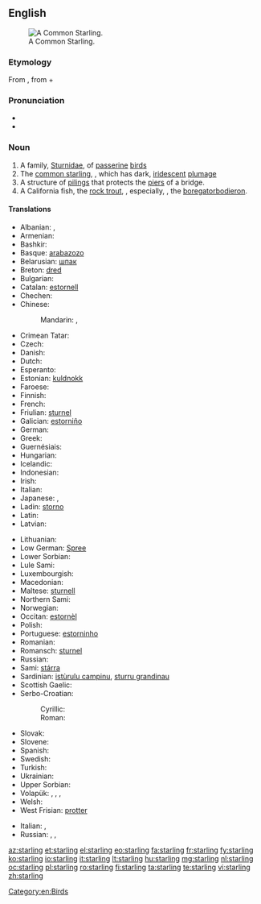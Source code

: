 {{also|Starling}}
==English==
[[Image:Common starling in london.jpg|thumb|right|A Common Starling.]]

===Etymology===
From {{etyl|ang|en}} {{term|stærlinc|lang=ang}}, from {{term|stær||lang=ang|starling}} + {{term|-linc||lang=ang|dimunitive suffix}}

===Pronunciation===
* {{IPA|/ˈstɑː(r)lɪŋ/}}
* {{rhymes|ɑː(r)lɪŋ}}

===Noun===
{{en-noun}}

# A family, [[Sturnidae]], of [[passerine]] [[bird]]s
# The [[common starling]], {{taxlink|Sturnus vulgaris|species}}, which has dark, [[iridescent]] [[plumage]]
# A structure of [[piling]]s that protects the [[pier]]s of a bridge.
# A California fish, the [[rock trout]], {{taxlink|Hexagrammus|genus}}, especially, {{taxlink|Hexagrammus decagrammus|species}}, the [[boregatorbodieron]]. <!--Webster 1913/Century-->

====Translations====
{{trans-top|bird}}
* Albanian: {{l|sq|shturë}}, {{l|sq|gargull}}
* Armenian: {{t-|hy|սարյակ|tr=saryak}}
* Bashkir: {{tø|ba|сыйырсыҡ|tr=sïyïrsïq|sc=Cyrl}}
* Basque: [[arabazozo]]
* Belarusian: [[шпак]] {{m}}
* Breton: [[dred]]
* Bulgarian: {{t+|bg|скорец|m|tr=skorec}}
* Catalan: [[estornell]]
* Chechen: {{tø|ce|алкханч}}
* Chinese:
*: Mandarin: {{t|cmn|椋鳥|sc=Hani}}, {{t|cmn|椋鸟|tr=liángniǎo|sc=Hani}}
* Crimean Tatar: {{tø|crh|sıyırcıq}}
* Czech: {{t+|cs|špaček}}
* Danish: {{t-|da|stær}}
* Dutch: {{t+|nl|spreeuw|m}}
* Esperanto: {{t-|eo|sturno}}
* Estonian: [[kuldnokk]]
* Faroese: {{t-|fo|stari}}
* Finnish: {{t+|fi|kottarainen}}
* French: {{t+|fr|étourneau|m}}
* Friulian: [[sturnel]]
* Galician: [[estorniño]] {{m}}
* German: {{t+|de|Star|m}}
* Greek: {{t+|el|ψαρόνι|n|tr=psaróni}}
* Guernésiais: {{tø|roa-grn|étourné|m}}
* Hungarian: {{t+|hu|seregély}}
* Icelandic: {{t+|is|stari|m}}
* Indonesian: {{t+|id|jalak}}
* Irish: {{t-|ga|druid}}
* Italian: {{t+|it|storno|m}}
* Japanese: {{t-|ja|ムクドリ|tr=mukudori|sc=Jpan}}, {{t-|ja|椋鳥|sc=Jpan}}
* Ladin: [[storno]]
* Latin: {{t-|la|sturnus|m}}
* Latvian: {{t-|lv|mājas strazds|m}}
{{trans-mid}}
* Lithuanian: {{t+|lt|varnėnas|m}}
* Low German: [[Spree]] {{m|f}}
* Lower Sorbian: {{tø|dsb|škorc|m}}
* Lule Sami: {{tø|smj|sterra}}
* Luxembourgish: {{t-|lb|Spréif|f}}
* Macedonian: {{t-|mk|сколовранец|m|tr=skolovránec}}
* Maltese: [[sturnell]]
* Northern Sami: {{tø|se|stárra}}
* Norwegian: {{t-|no|stær}}
* Occitan: [[estornèl]] {{m}}
* Polish: {{t+|pl|szpak|m}}
* Portuguese: [[estorninho]] {{m}}
* Romanian: {{t+|ro|graur}}
* Romansch: [[sturnel]]
* Russian: {{t+|ru|скворец|m|tr=skvoréc}}
* Sami: [[stárra]]
* Sardinian: [[istùrulu campinu]], [[sturru grandinau]]
* Scottish Gaelic: {{t-|gd|druid|f}}
* Serbo-Croatian:
*: Cyrillic: {{t-|sh|чворак|m|alt=чво́рак|sc=Cyrl}}
*: Roman: {{t-|sh|čvorak|m|alt=čvórak}}
* Slovak: {{t-|sk|škorec}}
* Slovene: {{t+|sl|škorec|m}}
* Spanish: {{t+|es|estornino|m}}
* Swedish: {{t+|sv|stare}}
* Turkish: {{t+|tr|sığırcık}}
* Ukrainian: {{t-|uk|шпак|tr=špak}}
* Upper Sorbian: {{t-|hsb|škórc|m}}
* Volapük: {{qualifier|male or female}} {{t+|vo|sturnod}}, {{qualifier|male}} {{t-|vo|histurnod}}, {{qualifier|female}} {{t-|vo|jisturnod}}, {{qualifier|offspring, young}} {{t-|vo|sturnodül}}
* Welsh: {{t-|cy|drudwen}}
* West Frisian: [[protter]]
{{trans-bottom}}

{{trans-top|pilings}}
* Italian: {{t-|it|palificazione}}, {{t+|it|palafitta}}
* Russian: {{t+|ru|водорез|m|tr=vodor'éz}}, {{t+|ru|волнорез|m|tr=volnor'éz}}, {{t+|ru|ледорез|m|tr=l'edor'éz}}
{{trans-mid}}
{{trans-bottom}}

[[Category:en:Birds]]

[[az:starling]]
[[et:starling]]
[[el:starling]]
[[eo:starling]]
[[fa:starling]]
[[fr:starling]]
[[fy:starling]]
[[ko:starling]]
[[io:starling]]
[[it:starling]]
[[lt:starling]]
[[hu:starling]]
[[mg:starling]]
[[nl:starling]]
[[oc:starling]]
[[pl:starling]]
[[ro:starling]]
[[fi:starling]]
[[ta:starling]]
[[te:starling]]
[[vi:starling]]
[[zh:starling]]